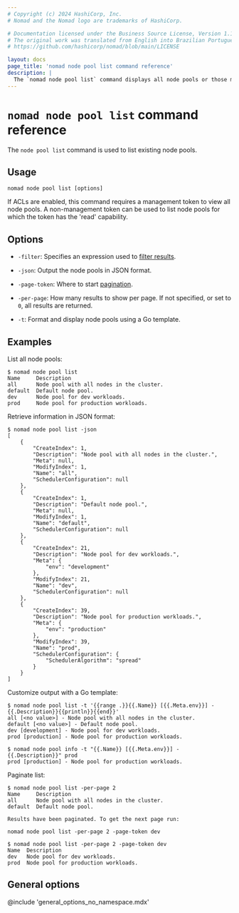 ```yaml
---
# Copyright (c) 2024 HashiCorp, Inc.
# Nomad and the Nomad logo are trademarks of HashiCorp.

# Documentation licensed under the Business Source License, Version 1.1.
# The original work was translated from English into Brazilian Portuguese.
# https://github.com/hashicorp/nomad/blob/main/LICENSE

layout: docs
page_title: 'nomad node pool list command reference'
description: |
  The `nomad node pool list` command displays all node pools or those matching a filter expression.
---
```


# `nomad node pool list` command reference

The `node pool list` command is used to list existing node pools.

## Usage

```plaintext
nomad node pool list [options]
```

If ACLs are enabled, this command requires a management token to view all node
pools. A non-management token can be used to list node pools for which the
token has the 'read' capability.

## Options

- `-filter`: Specifies an expression used to [filter results][api_filtering].

- `-json`: Output the node pools in JSON format.

- `-page-token`: Where to start [pagination][api_pagination].

- `-per-page`: How many results to show per page. If not specified, or set to
  `0`, all results are returned.

- `-t`: Format and display node pools using a Go template.

## Examples

List all node pools:

```shell-session
$ nomad node pool list
Name     Description
all      Node pool with all nodes in the cluster.
default  Default node pool.
dev      Node pool for dev workloads.
prod     Node pool for production workloads.
```

Retrieve information in JSON format:

```shell-session
$ nomad node pool list -json
[
    {
        "CreateIndex": 1,
        "Description": "Node pool with all nodes in the cluster.",
        "Meta": null,
        "ModifyIndex": 1,
        "Name": "all",
        "SchedulerConfiguration": null
    },
    {
        "CreateIndex": 1,
        "Description": "Default node pool.",
        "Meta": null,
        "ModifyIndex": 1,
        "Name": "default",
        "SchedulerConfiguration": null
    },
    {
        "CreateIndex": 21,
        "Description": "Node pool for dev workloads.",
        "Meta": {
            "env": "development"
        },
        "ModifyIndex": 21,
        "Name": "dev",
        "SchedulerConfiguration": null
    },
    {
        "CreateIndex": 39,
        "Description": "Node pool for production workloads.",
        "Meta": {
            "env": "production"
        },
        "ModifyIndex": 39,
        "Name": "prod",
        "SchedulerConfiguration": {
            "SchedulerAlgorithm": "spread"
        }
    }
]
```

Customize output with a Go template:

```shell-session
$ nomad node pool list -t '{{range .}}{{.Name}} [{{.Meta.env}}] - {{.Description}}{{println}}{{end}}'
all [<no value>] - Node pool with all nodes in the cluster.
default [<no value>] - Default node pool.
dev [development] - Node pool for dev workloads.
prod [production] - Node pool for production workloads.
```

```shell-session
$ nomad node pool info -t "{{.Name}} [{{.Meta.env}}] - {{.Description}}" prod
prod [production] - Node pool for production workloads.
```

Paginate list:

```shell-session
$ nomad node pool list -per-page 2
Name     Description
all      Node pool with all nodes in the cluster.
default  Default node pool.

Results have been paginated. To get the next page run:

nomad node pool list -per-page 2 -page-token dev

$ nomad node pool list -per-page 2 -page-token dev
Name  Description
dev   Node pool for dev workloads.
prod  Node pool for production workloads.
```

## General options

@include 'general_options_no_namespace.mdx'

[api_filtering]: /nomad/api-docs#filtering
[api_pagination]: /nomad/api-docs#pagination
